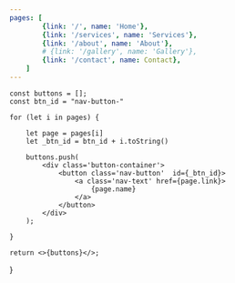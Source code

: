 ```yaml
---
pages: [
        {link: '/', name: 'Home'},
        {link: '/services', name: 'Services'},
        {link: '/about', name: 'About'},
        # {link: '/gallery', name: 'Gallery'},
        {link: '/contact', name: Contact},
    ]
---
```


    const buttons = [];
    const btn_id = "nav-button-"
    
    for (let i in pages) {

        let page = pages[i]        
        let _btn_id = btn_id + i.toString()

        buttons.push(
            <div class='button-container'>
                <button class='nav-button'  id={_btn_id}>
                    <a class='nav-text' href={page.link}>
                        {page.name}
                    </a>
                </button>
            </div>
        );
            
    }
    
    return <>{buttons}</>;
}

<nav>
    <Buttons pages={frontmatter.pages} />
</nav>